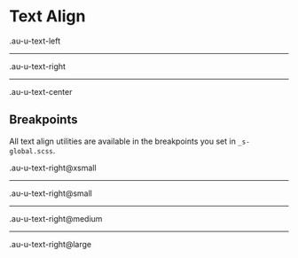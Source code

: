 
<Meta title="Utilities/Text align" />

<style>{`
  .sbdocs-p,
  .sbdocs-ul,
  .sbdocs-li,
  .sbdocs-p code {
    font-weight: 400;
    font-size: 1.6rem;
  }

  .sbdocs-a {
    display: inline-flex;
    align-items: center;
    font-family: var(--au-font);
    transition: color var(--au-transition), text-decoration var(--au-transition);
    font-weight: var(--au-regular);
    text-decoration: underline;
    text-decoration-color: var(--au-blue-300);
    color: var(--au-blue-700);
  }

  .sbdocs-a:visited {
    color: var(--au-blue-700);
  }

  .sbdocs-a:hover,
  .sbdocs-a:focus {
    color: var(--au-blue-800);
    text-decoration-color: var(--au-blue-200);
  }

  .sbdocs-a:focus {
    outline: var(--au-outline);
    outline-offset: var(--au-outline-offset);
  }

  code {
    font-family: courier, monospace;
  }

  .os-content {
    background-color: var(--au-gray-100);
  }
`}</style>

# Text Align

<div class="au-o-box au-d-component au-u-margin-bottom">
  <p class="au-u-h4 au-u-text-left">.au-u-text-left</p>
  <hr />
  <p class="au-u-h4 au-u-text-right">.au-u-text-right</p>
  <hr />
  <p class="au-u-h4 au-u-text-center">.au-u-text-center</p>
</div>


## Breakpoints

All text align utilities are available in the breakpoints you set in `_s-global.scss`.

<div class="au-o-box au-d-component">
  <p class="au-u-h4 au-u-text-right@xsmall">.au-u-text-right@xsmall</p>
  <hr />
  <p class="au-u-h4 au-u-text-right@small">.au-u-text-right@small</p>
  <hr />
  <p class="au-u-h4 au-u-text-right@medium">.au-u-text-right@medium</p>
  <hr />
  <p class="au-u-h4 au-u-text-right@large">.au-u-text-right@large</p>
</div>
